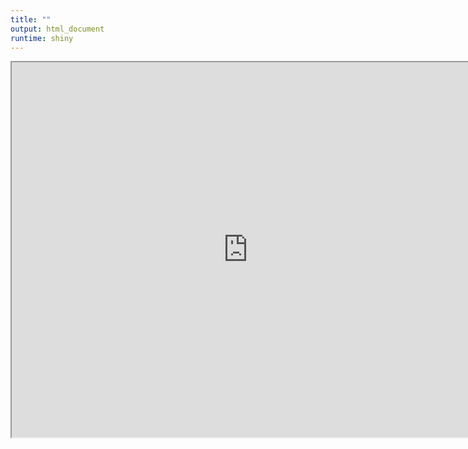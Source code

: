 ```yaml
---
title: ""
output: html_document
runtime: shiny
---
```


<iframe src=" https://fazlur-rahman.shinyapps.io/NCA_PK_Parameter_estimation/" width="150%" height="600px"></iframe>
